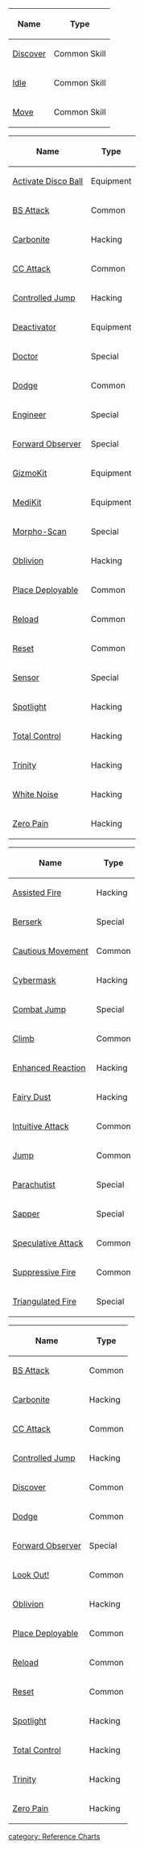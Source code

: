 {{n5-section-reference-charts}}


{{css_skillbox |blue| BASIC SHORT SKILLS | }}
{| class="n5table-dark wikitable-dark-firstbold"
|-
! Name !! Type
|-
| [[Discover]] || Common Skill
|-
| [[Idle]] || Common Skill
|-
| [[Move]] || Common Skill
|}
{{css_skillbox-end}}


{{css_skillbox |green| SHORT SKILLS | }}
{| class="n5table-dark wikitable-dark-firstbold"
|-
! Name !! Type
|- 
| [[Activate Disco Ball]] || Equipment
|- 
| [[BS Attack]] || Common
|- 
| [[Carbonite]] || Hacking
|- 
| [[CC Attack]] || Common
|- 
| [[Controlled Jump]] || Hacking
|- 
| [[Deactivator]] || Equipment
|- 
| [[Doctor]] || Special
|- 
| [[Dodge]] || Common
|- 
| [[Engineer]] || Special
|- 
| [[Forward Observer]] || Special
|- 
| [[GizmoKit]] || Equipment
|- 
| [[MediKit]] || Equipment
|- 
| [[Morpho-Scan]] || Special
|- 
| [[Oblivion]] || Hacking
|- 
| [[Place Deployable]] || Common
|- 
| [[Reload]] || Common
|- 
| [[Reset]] || Common
|- 
| [[Sensor]] || Special
|- 
| [[Spotlight]] || Hacking
|- 
| [[Total Control]] || Hacking
|- 
| [[Trinity]] || Hacking
|- 
| [[White Noise]] || Hacking
|- 
| [[Zero Pain]] || Hacking
|}
{{css_skillbox-end}}


{{css_skillbox |red| LONG SKILLS | }}
{| class="n5table-dark wikitable-dark-firstbold"
|-
! Name !! Type
|- 
| [[Assisted Fire]] || Hacking 
|- 
| [[Berserk]] || Special
|- 
| [[Cautious Movement]] || Common
|- 
| [[Cybermask]] || Hacking
|- 
| [[Combat Jump]] || Special
|- 
| [[Climb]] || Common
|- 
| [[Enhanced Reaction]] || Hacking
|- 
| [[Fairy Dust]] || Hacking
|- 
| [[Intuitive Attack]] || Common
|- 
| [[Jump]] || Common
|- 
| [[Parachutist]] || Special
|- 
| [[Sapper]] || Special
|- 
| [[Speculative Attack]] || Common
|- 
| [[Suppressive Fire]] || Common
|- 
| [[Triangulated Fire]] || Special
|}
{{css_skillbox-end}}


{{css_skillbox |yellow| AROS | }}
{| class="n5table-dark wikitable-dark-firstbold"
|-
! Name !! Type
|- 
| [[BS Attack]] || Common
|- 
| [[Carbonite]] || Hacking
|- 
| [[CC Attack]] || Common
|- 
| [[Controlled Jump]] || Hacking
|- 
| [[Discover]] || Common
|- 
| [[Dodge]] || Common
|- 
| [[Forward Observer]] || Special
|- 
| [[Look Out!]] || Common
|- 
| [[Oblivion]] || Hacking
|- 
| [[Place Deployable]] || Common
|- 
| [[Reload]] || Common
|- 
| [[Reset]] || Common
|- 
| [[Spotlight]] || Hacking
|- 
| [[Total Control]] || Hacking
|- 
| [[Trinity]] || Hacking
|- 
| [[Zero Pain]] || Hacking
|}
{{css_skillbox-end}}



{{n5-section-reference-charts}}



[[category: Reference Charts]]